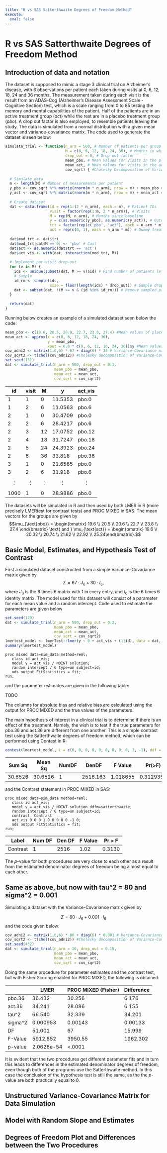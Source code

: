 ```yaml
---
title: "R vs SAS Satterthwaite Degrees of Freedom Method"
execute:
  eval: false
---
```


# R vs SAS Satterthwaite Degrees of Freedom Method

## Introduction of data and notation

The dataset is supposed to mimic a stage 3 clinical trial on Alzheimer's disease, with 6 observations per patient each taken during visits at 0, 6, 12, 18, 24 and 36 months. The measurement taken during each visit is the result from an ADAS-Cog (Alzheimer's Disease Assessment Scale - Cognitive Section) test, which is a scale ranging from 0 to 85 testing the memory and mental capabilities of the patient. Half of the patients are in an active treatment group ($act$) while the rest are in a placebo treatment group ($pbo$). A drop out factor is also employed, to resemble patients leaving the study. The data is simulated from a normal distribution with a given mean vector and variance-covariance matrix. The code used to generate the dataset is seen below:

```r
simulate_trial <- function(n_arm = 500, # Number of patients per group
                           M = c(0, 6, 12, 18, 24, 36), # Months in which an observation is to be taken
                           drop_out = 0, # Drop out factor
                           mean_pbo, # Mean values for visits in the placebo group
                           mean_act, # Mean values for visits in the active group
                           cov_sqrt) { #Cholesky Decomposition of Variance-Covariance matrix
  
  # Simulate data
  m <- length(M) # Number of measurements per patient
  y_pbo <- cov_sqrt %*% matrix(rnorm(m * n_arm), nrow = m) + mean_pbo # Create the measurements for the placebo group
  y_act <- cov_sqrt %*% matrix(rnorm(m * n_arm), nrow = m) + mean_act # Create the measurements for the active group
  
  # Create dataset
  dat <- data.frame(id = rep(1:(2 * n_arm), each = m), # Patient IDs
                    visit = factor(rep(1:m, 2 * n_arm)), # Visits
                    M = rep(M, n_arm), # Months since baseline
                    y = c(as.numeric(y_pbo), as.numeric(y_act)), # Outcome measure
                    trt = factor(rep(c('pbo', 'act'), each = n_arm * m)), # Treatment arm
                    act = rep(c(0, 1), each = n_arm * m)) # Dummy treatment arm
  
  dat$mod_trt <- dat$trt
  dat$mod_trt[dat$M == 0] <- 'pbo' # Cast 
  dat$act <- as.numeric(dat$trt == 'act')
  dat$act_vis <- with(dat, interaction(mod_trt, M))
  
  # Implement per-visit drop out
  for (v in M) {
    ids <- unique(subset(dat, M >= v)$id) # Find number of patients left in study
    # Sample 
    id_rm <- sample(ids, 
                    size = floor(length(ids) * drop_out)) # Sample drop_out percentage of patients still in the study
    dat <- subset(dat, !(M >= v & (id %in% id_rm))) # Remove sampled patients from study
  }
  
  return(dat) 
}

```

Running below creates an example of a simulated dataset seen below the code:

```r
mean_pbo <- c(19.6, 20.5, 20.9, 22.7, 23.8, 27.4) #Mean values of placebo group
mean_act <- approx(x = c(0, 6, 12, 18, 24, 36), 
                   y = mean_pbo,
                   xout = 0.8 * c(0, 6, 12, 18, 24, 36))$y #Mean values of active group
cov_adni2 <- matrix(1,6,6) * 67 + diag(6) * 30 # Variance-Covariance matrix
cov_sqrt2 <- t(chol(cov_adni2)) #Cholesky decomposition of Variance-Covaraince matrix
set.seed(131)
dat <- simulate_trial(n_arm = 500, drop_out = 0.1,
                      mean_pbo = mean_pbo,
                      mean_act = mean_act,
                      cov_sqrt = cov_sqrt2)
```

| id         | visit      | M          | y          | act_vis    |
|------------|------------|------------|------------|------------|
| 1          | 1          | 0          | 11.5353    | pbo.0      |
| 1          | 2          | 6          | 11.0563    | pbo.6      |
| 2          | 1          | 0          | 30.4709    | pbo.0      |
| 2          | 2          | 6          | 28.4217    | pbo.6      |
| 2          | 3          | 12         | 17.0752    | pbo.12     |
| 2          | 4          | 18         | 31.7247    | pbo.18     |
| 2          | 5          | 24         | 24.3923    | pbo.24     |
| 2          | 6          | 36         | 33.818     | pbo.36     |
| 3          | 1          | 0          | 21.6565    | pbo.0      |
| 3          | 2          | 6          | 31.918     | pbo.6      |
| $$\vdots$$ | $$\vdots$$ | $$\vdots$$ | $$\vdots$$ | $$\vdots$$ |
| 1000       | 1          | 0          | 28.9886    | pbo.0      |

The datasets will be simulated in R and then used by both LMER in R (more precisely LMERtest for contrast tests) and PROC MIXED in SAS. The mean vectors for the groups are given by $$\mu_{\text{pbo}} = \begin{bmatrix} 19.6 \\ 20.5 \\ 20.6 \\ 22.7 \\ 23.8 \\ 27.4 \end{bmatrix} \text{ and } \mu_{\text{act}} = \begin{bmatrix} 19.6 \\ 20.32 \\ 20.74 \\ 21.62 \\ 22.92 \\ 25.24\end{bmatrix}.$$

## Basic Model, Estimates, and Hypothesis Test of Contrast

First a simulated dataset constructed from a simple Variance-Covariance matrix given by $$\Sigma = 67 \cdot J_6 + 30 \cdot I_6,$$ where $J_6$ is the 6 times 6 matrix with 1 in every entry, and $I_6$ is the 6 times 6 identity matrix. The model used for this dataset will consist of a parameter for each mean value and a random intercept. Code used to estimate the parameters are given below

```r
set.seed(129)
dat <- simulate_trial(n_arm = 500, drop_out = 0.2,
                      mean_pbo = mean_pbo,
                      mean_act = mean_act,
                      cov_sqrt = cov_sqrt2)
lmertest_model <- lmerTest::lmer(y ~ 0 + act_vis + (1|id), data = dat, REML = TRUE)
summary(lmertest_model)
```

``` sas
proc mixed data=sim_data method=reml;
   class id act_vis;
   model y = act_vis / NOINT solution;
   random intercept / G type=un subject=id;
   ods output FitStatistics = fit;
run;
```

and the parameter estimates are given in the following table:

TODO

The columns for absolute bias and relative bias are calculated using the output for PROC MIXED and the true values of the parameters.

The main hypothesis of interest in a clinical trial is to determine if there is an effect of the treatment. Namely, the wish is to test if the true parameters for pbo.36 and act.36 are different from one another. This is a simple contrast test using the Satterthwaite degrees of freedom method, which can be performed using Contest in R:

```r
contest(lmertest_model, L = c(0, 0, 0, 0, 0, 0, 0, 0, 0, 1, -1), ddf = "Satterthwaite")
```

| Sum Sq  | Mean Sq | NumDF | DenDF    | F Value  | Pr(\>F)   |
|---------|---------|-------|----------|----------|-----------|
| 30.6526 | 30.6526 | 1     | 2516.163 | 1.018655 | 0.3129354 |

and the Contrast statement in PROC MIXED in SAS:

```sas
proc mixed data=sim_data method=reml;
   class id act_vis;
   model y = act_vis / NOINT solution ddfm=satterthwaite;
   random intercept / G type=un subject=id;
   contrast 'Contrast'
   act_vis 0 0 0 1 0 0 0 0 0 -1 0;
   ods output FitStatistics = fit;
run;
```

| Label    | Num DF | Den DF | F Value | Pr \> F |
|----------|--------|--------|---------|---------|
| Contrast | 1      | 2516   | 1.02    | 0.3130  |

The $p$-value for both procedures are very close to each other as a result from the estimated denominator degrees of freedom being almost equal to each other.

## Same as above, but now with tau\^2 = 80 and sigma\^2 = 0.001

Simulating a dataset with the Variance-Covariance matrix given by

$$\Sigma = 80 \cdot J_6 + 0.001 \cdot I_6$$ and the code given below:

```r
cov_adni2 <- matrix(1,6,6) * 80 + diag(6) * 0.001 # Variance-Covariance matrix
cov_sqrt2 <- t(chol(cov_adni2)) #Cholesky decomposition of Variance-Covariance matrix
set.seed(432)
dat <- simulate_trial(n_arm = 10, drop_out = 0.15,
                      mean_pbo = mean_pbo,
                      mean_act = mean_act,
                      cov_sqrt = cov_sqrt2)
```

Doing the same procedure for parameter estimates and the contrast test, but with Fisher Scoring enabled for PROC MIXED, the following is obtained:

|          | LMER       | PROC MIXED (Fisher) | Difference |
|----------|------------|---------------------|------------|
| pbo.36   | 36.432     | 30.256              | 6.176      |
| act.36   | 34.241     | 28.086              | 6.155      |
| tau\^2   | 66.540     | 32.339              | 34.201     |
| sigma\^2 | 0.000953   | 0.00143             | 0.00133    |
| DF       | 51.001     | 67                  | 15.999     |
| F-Value  | 5912.852   | 3950.55             | 1962.302   |
| p-value  | 2.0628e-54 | \<.0001             |            |

It is evident that the two procedures get different parameter fits and in turn this leads to differences in the estimated denominator degrees of freedom, even though both of the programs use the Satterthwaite method. In this case the conclusion of the hypothesis test is still the same, as the the $p$-value are both practically equal to 0.

## Unstructured Variance-Covariance Matrix for Data Simulation

## Model with Random Slope and Estimates

## Degrees of Freedom Plot and Differences between the Two Procedures
